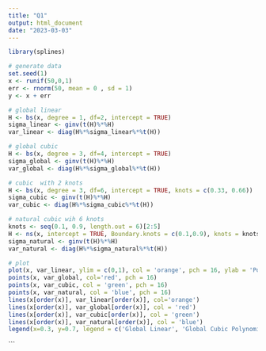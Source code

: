 ```yaml
---
title: "Q1"
output: html_document
date: "2023-03-03"
---
```


```r
library(splines)

# generate data
set.seed(1)
x <- runif(50,0,1)
err <- rnorm(50, mean = 0 , sd = 1)
y <- x + err

# global linear
H <- bs(x, degree = 1, df=2, intercept = TRUE)  
sigma_linear <- ginv(t(H)%*%H)
var_linear <- diag(H%*%sigma_linear%*%t(H))

# global cubic 
H <- bs(x, degree = 3, df=4, intercept = TRUE)
sigma_global <- ginv(t(H)%*%H)
var_global <- diag(H%*%sigma_global%*%t(H))

# cubic  with 2 knots 
H <- bs(x, degree = 3, df=6, intercept = TRUE, knots = c(0.33, 0.66))
sigma_cubic <- ginv(t(H)%*%H)
var_cubic <- diag(H%*%sigma_cubic%*%t(H))

# natural cubic wih 6 knots
knots <- seq(0.1, 0.9, length.out = 6)[2:5] 
H <- ns(x, intercept = TRUE, Boundary.knots = c(0.1,0.9), knots = knots)
sigma_natural <- ginv(t(H)%*%H)
var_natural <- diag(H%*%sigma_natural%*%t(H))

# plot
plot(x, var_linear, ylim = c(0,1), col = 'orange', pch = 16, ylab = 'Pointwise Variances', xlab = 'X')
points(x, var_global, col='red', pch = 16)
points(x, var_cubic, col = 'green', pch = 16)
points(x, var_natural, col = 'blue', pch = 16)
lines(x[order(x)], var_linear[order(x)], col='orange')
lines(x[order(x)], var_global[order(x)], col = 'red')
lines(x[order(x)], var_cubic[order(x)], col = 'green')
lines(x[order(x)], var_natural[order(x)], col = 'blue')
legend(x=0.3, y=0.7, legend = c('Global Linear', 'Global Cubic Polynomial', 'Global Spline - 2 knots', 'Natural Cubic Spline - 6 knots'),col = c('orange', 'red', 'green', 'blue'), lty = 1)

```

```